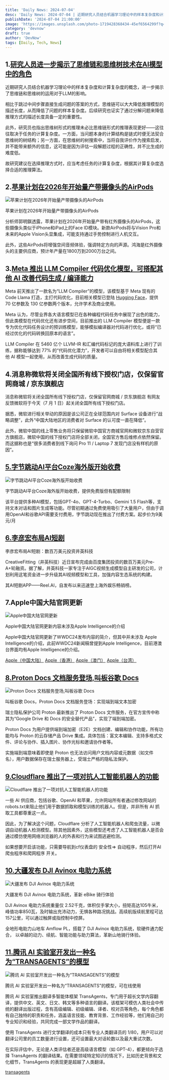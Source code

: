 ```yaml
---
title: 'Daily News: 2024-07-04'
desc: 'Daily News: 2024-07-04 | 近期研究人员结合机器学习理论中的样本复杂度和计算复杂度的概念，进一步揭示了思维链和思维树的运用对于LLM的影响。相比于跳过中间步骤直接生成问题的答案的方式，思维链可以大大降低推理模型的描述长度，从而降低了问题的样本复杂度。后续研究也证实了通过分解问题来降低推理方式的描述长度具备一定的重要性。'
publishDate: '2024-07-04 21:00:00'
image: 'https://images.unsplash.com/photo-1719428368434-45ef6564299f?q=80&w=2970&auto=format&fit=crop&ixlib=rb-4.0.3&ixid=M3wxMjA3fDB8MHxwaG90by1wYWdlfHx8fGVufDB8fHx8fA%3D%3D'
category: 'devnow'
draft: true
author: 'DevNow'
tags: [Daily, Tech, News]
---
```


## 1.[研究人员进一步揭示了思维链和思维树技术在AI模型中的角色](https://www.mittrchina.com/news/detail/13483)

近期研究人员结合机器学习理论中的样本复杂度和计算复杂度的概念，进一步揭示了思维链和思维树的运用对于LLM的影响。

相比于跳过中间步骤直接生成问题的答案的方式，思维链可以大大降低推理模型的描述长度，从而降低了问题的样本复杂度。后续研究也证实了通过分解问题来降低推理方式的描述长度具备一定的重要性。

此外，研究员也指出思维树形式的推理未必比思维链形式的推理表现更好——这往往取决于任务的计算复杂度。一方面，当问题本身的计算结构是链式时便无法契合思维树的树结构；另一方面，在思维树的树搜索中，当将自我评价作为搜索启发，并不能带来额外的信息，这可能是因为评估一段解题过程的正确性，并不比生成的难度低。

故研究建议在选择推理方式时，应当考虑任务的计算复杂度，根据其计算复杂度选择合适的推理算法。

## 2.[苹果计划在2026年开始量产带摄像头的AirPods](https://9to5mac.com/2024/06/30/airpods-with-cameras-report-production/)

![苹果计划在2026年开始量产带摄像头的AirPods](https://i0.wp.com/9to5mac.com/wp-content/uploads/sites/6/2023/12/AirPods-Pro-2-2.webp?w=1500&quality=82&strip=all&ssl=1)

苹果计划在2026年开始量产带摄像头的AirPods

分析师郭明錤透露，苹果计划在2026年开始量产带有红外摄像头的AirPods，这些摄像头类似于iPhone和iPad上的Face ID模块。新款AirPods将与Vision Pro和未来的Apple Vision头显集成，可能支持通过手势控制进行人机交互。

此外，这些AirPods将增强空间音频体验，强调特定方向的声源。鸿海是红外摄像头的主要供应商，预计年产量在1800万到2000万台之间。

## 3.[Meta 推出 LLM Compiler 代码优化模型，可搭配其他 AI 改善代码生成 / 编译能力](https://www.donews.com/news/detail/4/4353284.html)

Meta 前天推出了一款名为“LLM Compiler”的模型，该模型基于 Meta 现有的 Code Llama 打造，主打代码优化，目前相关模型已登陆 [Hugging Face](https://huggingface.co/collections/facebook/llm-compiler-667c5b05557fe99a9edd25cb)，提供 70 亿参数及 130 亿参数两个版本，允许学术及商业使用。

Meta 认为，尽管业界各大语言模型已在各种编程代码任务中展现了出色的能力，但此类模型在代码优化还有进步空间，目前推出的 LLM Compiler 模型便是一款专为优化代码任务设计的预训练模型，能够模拟编译器对代码进行优化，或将“已经过优化的代码转换回原本的语言”。

LLM Compiler 在 5460 亿个 LLVM-IR 和汇编代码标记的庞大语料库上进行了训练，据称能够达到 77% 的“代码优化潜力”，开发者可以自由将相关模型配合其他 AI 模型一起使用，从而改善生成代码的质量。

## 4.消息称微软将关闭全国所有线下授权门店，仅保留官网商城 / 京东旗舰店

消息称微软将关闭全国所有线下授权门店，仅保留官网商城 / 京东旗舰店
有网友反馈微软将于今天（7 月 1 日）起关闭全国所有线下授权门店。

据悉，微软进行相关举动的原因是该公司正在全球范围内对 Surface 设备进行“战略调整”，此外“中国大陆地区的消费者对 Surface 的认可度一直在降低”。

此外，微软中国的线上零售业务将只保留微软中国官方商城官网和微软京东自营官方旗舰店，微软中国的线下授权门店将全部关闭，全国官方售后维修点依然保留。而这据称也是“很多消费者到线下询问 Pro 11 / Laptop 7 发现门店没有样机的原因”。

## [5.字节跳动AI平台Coze海外版开始收费](https://www.landiannews.com/archives/104791.html?utm_sources=ourl.co&utm_medium=social&utm_campaign=none)

![字节跳动AI平台Coze海外版开始收费](https://cdn.laughingzhu.cn/DevNow/nl8oPWsdUygLLD2aHsRQu.png)

字节跳动AI平台Coze海外版开始收费，提供免费版但有配额限制

该平台提供多种AI模型，包括GPT-4o、GPT-4-Turbo、Gemini 1.5 Flash等，支持文本对话和图片生成等功能。尽管初期通过免费使用吸引了大量用户，但由于调用OpenAI和谷歌API需要支付费用，字节跳动现在推出了付费方案。起步价为9美元/月

## [6.李彦宏布局AI短剧](https://www.cnbeta.com.tw/articles/tech/1436987.htm)

李彦宏布局AI短剧：数百万美元投资井英科技

CreativeFitting（井英科技）近日宣布完成由百度集团投资的数百万美元Pre-A+轮融资。据了解，井英科技一家专注于AIGC视频生成模型自主研发的公司，计划利用这笔资金进一步升级其AI视频模型和工具，加强内容生态系统的构建。

其AI短剧APP——Reel.AI，自发布以来迅速登上海外娱乐畅销榜。

## 7.Apple中国大陆官网更新

![Apple中国大陆官网更新](https://cdn.laughingzhu.cn/DevNow/x4gn1YvLXIW9gSXaa3F8I.jpg)

Apple中国大陆官网更新内容未涉及Apple Intelligence的介绍

Apple中国大陆官网更新了WWDC24发布内容的简介，但其中并未涉及 Apple Intelligence的介绍，此前WWDC24新闻稿曾提到Apple Intelligence，目前港澳台界面均有Apple Intelligence的介绍。

[Apple（中国大陆）](https://www.apple.com.cn/ios/ios-18-preview/)
[Apple（香港）](https://www.apple.com/hk/ios/ios-18-preview/)
[Apple（澳门）](https://www.apple.com/mo/ios/ios-18-preview/)
[Apple（台湾）](https://www.apple.com/tw/ios/ios-18-preview/)

## [8.Proton Docs 文档服务登场,叫板谷歌 Docs](https://www.donews.com/news/detail/4/4362286.html)

![Proton Docs 文档服务登场,叫板谷歌 Docs](https://cdn.laughingzhu.cn/DevNow/XWsq-buLNPI0m8-BpZptL.jpg)

叫板谷歌 Docs，Proton Docs 文档服务登场：实现端到端文本加密

瑞士隐私保护公司 Proton 最新推出了 Proton Docs 文件服务，在官方宣传中称其为“Google Drive 和 Docs 的安全替代产品”，实现了端到端加密。

Proton Docs 为用户提供端到端加密（E2E）文档创建、编辑和协作功能，所有功能均与 Proton 的云存储产品 Drive 集成。具体包括：富文本编辑、支持多格式文件、评论与协作、插入图片、协作光标和邀请协作者等。

实施端到端意味着即使是 Proton 也无法访问用户文档内容或元数据（如文件名），用户数据保存在瑞士服务器上，受瑞士严格的隐私法保护。

## [9.Cloudflare 推出了一项对抗人工智能机器人的功能](https://blog.cloudflare.com/declaring-your-aindependence-block-ai-bots-scrapers-and-crawlers-with-a-single-click)

![Cloudflare 推出了一项对抗人工智能机器人的功能](https://cdn.laughingzhu.cn/DevNow/Hn-W_5gTusGZ7sLgrrQ_7.png)

一些 AI 供应商，包括谷歌、OpenAI 和苹果，允许网站所有者通过修改网站的 robots.txt来阻止他们用于数据抓取和模型训练的机器人。但是，并非所有 AI 抓取工具都尊重这一点。

因此，为了解决这个问题，Cloudflare 分析了人工智能机器人和爬虫流量，以微调自动机器人检测模型。除其他因素外，这些模型还考虑了人工智能机器人是否会通过模仿使用网络浏览器的人的外表和行为来试图逃避检测。

如果想要开启该功能，只需要导航到cf仪表盘的 安全性=> 自动程序，然后打开AI 爬虫程序和爬网程序 开关。

## [10.大疆发布 DJI Avinox 电助力系统](https://mp.weixin.qq.com/s/sjZTEoeSFj5MEQybVGN6ng)

![大疆发布 DJI Avinox 电助力系统](https://cdn.laughingzhu.cn/DevNow/f8Rv8vuf1nMHoQyIWUIOi.png)

大疆发布 DJI Avinox 电助力系统，革新 eBike 骑行体验

DJI Avinox 电助力系统重量仅 2.52千克，体积仅手掌大小，扭矩高达105牛米，峰值功率850瓦，及时输出充沛动力，无惧各种路况挑战。高续航版续航里程可达157公里，可以通过触屏或指控制中控屏。

全地形电助力山地车 Amflow PL，搭载了 DJl Avinox 电助力系统，软硬件通力配合，
以卓越的动力、续航、智能功能与助力算法，革新山地骑行体验。

## [11.腾讯 AI 实验室开发出一种名为“TRANSAGENTS”的模型](https://i.ifeng.com/c/8awUg3ob92E)

![腾讯 AI 实验室开发出一种名为“TRANSAGENTS”的模型](https://cdn.laughingzhu.cn/DevNow/t-VExbnO5ZblouSIm8cFJ.png)

腾讯 AI 实验室开发出一种名为“TRANSAGENTS”的模型，可在线使用

腾讯 AI 实验室推出翻译多智能体框架 TransAgents，专门用于超长文学内容翻译，提供中文、英文、日文、韩文等多种语言的翻译。该框架可模仿人类社会中传统的翻译出版过程，含有高级编辑、初级编辑、译者、校对员等角色，每个角色都有自己独特的职责和任务，涵盖语言技能、教育背景、工作经验等，他们用自己的专业知识和经验，共同完成一部文学作品的翻译。

使用 TransAgents 进行文学翻译的成本只有专业人类翻译员的 1/80，用户可以对翻译公司里的员工数量进行设置，还可设置最大对话轮数以及最大重试次数。

在实际评估中，无论是人类评估者还是高级语言模型（如 GPT-4），都更倾向于选择 TransAgents 的翻译结果。在需要领域特定知识的情况下，比如历史背景和文化细节，TransAgents 的表现更是超越了人类翻译。

[transagents](http://www.transagents.ai/)
